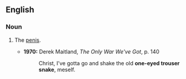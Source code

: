 ==English==

===Noun===
{{en-noun|head=[[one-eyed]] [[trouser snake]]}}

# {{label|en|slang}} The [[penis]].
#* '''1970:''' Derek Maitland, ''The Only War We've Got'', p. 140
#*: Christ, I’ve gotta go and shake the old '''one-eyed trouser snake''', meself.